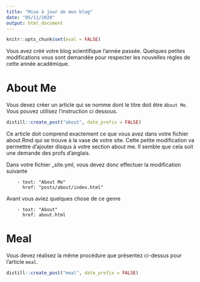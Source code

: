 ```yaml
---
title: "Mise à jour de mon blog"
date: "05/11/2020"
output: html_document
---
```


```r
knitr::opts_chunk$set(eval = FALSE)
```

Vous avez créé votre blog scientifique l'année passée. Quelques petites modifications vous sont demandée pour respecter les nouvelles règles de cette année académique.

# About Me

Vous devez créer un article qui se nomme dont le titre doit être `About Me`. Vous pouvez utilisez l'instruction ci dessous.

```r
distill::create_post("about", date_prefix = FALSE)
```

Ce article doit comprend exactement ce que vous avez dans votre fichier about.Rmd qui se trouve à la vase de votre site. Cette petite modification va permettre d'ajouter disqus à votre section about me. Il semble que cela soit une demande des profs d'anglais.

Dans votre fichier _site.yml, vous devez donc effectuer la modification suivante

```
    - text: "About Me"
      href: "posts/about/index.html"
```

Avant vous aviez quelques chose de ce genre 

```
    - text: "About"
      href: about.html
```


# Meal 

Vous devez réalisez la même procédure que présentez ci-dessus pour l'article `meal`.

```r
distill::create_post("meal", date_prefix = FALSE)
```
